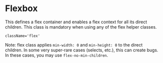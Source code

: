 

<Meta title={getTitle(__filename)} />

# Flexbox

This defines a flex container and enables a flex context for all its direct children. This class is mandatory when using any of the flex helper classes.

`className='flex'`

<Canvas withSource="true">
    <Story id="css-utilities-flexbox-flex--flex" />
</Canvas>

Note: flex class applies `min-width: 0` and `min-height: 0` to the direct children. In some very super-rare cases (selects, etc.), this can create bugs. In these cases, you may use `flex-no-min-children`.
